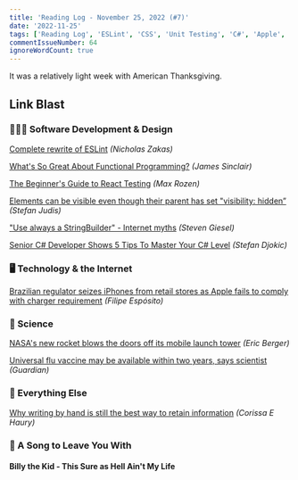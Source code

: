 ```yaml
---
title: 'Reading Log - November 25, 2022 (#7)'
date: '2022-11-25'
tags: ['Reading Log', 'ESLint', 'CSS', 'Unit Testing', 'C#', 'Apple', 'NASA', 'Artemis', 'Vaccines']
commentIssueNumber: 64
ignoreWordCount: true
---
```


It was a relatively light week with American Thanksgiving.

## Link Blast

### 👨🏼‍💻 Software Development & Design

[Complete rewrite of ESLint](https://github.com/eslint/eslint/discussions/16557) *(Nicholas Zakas)*

[What's So Great About Functional Programming?](https://jrsinclair.com/articles/2022/whats-so-great-about-functional-programming-anyway/) *(James Sinclair)*

[The Beginner's Guide to React Testing](https://maxrozen.com/beginners-guide-to-react-testing) *(Max Rozen)*

[Elements can be visible even though their parent has set "visibility: hidden”](https://www.stefanjudis.com/today-i-learned/elements-can-be-visible-even-though-their-parent-has-set-visibility-hidden/) *(Stefan Judis)*

["Use always a StringBuilder" - Internet myths](https://steven-giesel.com/blogPost/480539f1-98ab-45bc-ba24-9ccec65b459a) *(Steven Giesel)*

[Senior C# Developer Shows 5 Tips To Master Your C# Level](https://dev.to/bytehide/senior-c-developer-shows-how-to-master-your-c-level-1a0p) *(Stefan Djokic)*

### 🖥 Technology & the Internet

[Brazilian regulator seizes iPhones from retail stores as Apple fails to comply with charger requirement](https://9to5mac.com/2022/11/24/brazil-seizes-iphones-retail-stores-charger-requirement/) *(Filipe Espósito)*

### 🔬 Science

[NASA's new rocket blows the doors off its mobile launch tower](https://arstechnica.com/science/2022/11/nasas-new-rocket-blows-the-doors-off-its-mobile-launch-tower/) *(Eric Berger)*

[Universal flu vaccine may be available within two years, says scientist](https://www.theguardian.com/society/2022/nov/25/universal-flu-vaccine-may-be-available-within-two-years-says-scientist) *(Guardian)*

### 🎒 Everything Else

[Why writing by hand is still the best way to retain information](https://stackoverflow.blog/2022/11/23/why-writing-by-hand-is-still-the-best-way-to-retain-information/) *(Corissa E Haury)*

### 🎵 A Song to Leave You With

#### Billy the Kid - This Sure as Hell Ain't My Life

<YouTubeEmbed
    id="NforjFwQpOQ"
    title="Billy the Kid - This Sure as Hell Ain't My Life"
/>
